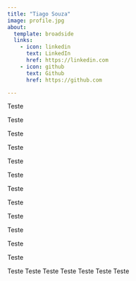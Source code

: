 ```yaml
---
title: "Tiago Souza"
image: profile.jpg
about:
  template: broadside
  links:
    - icon: linkedin
      text: LinkedIn
      href: https://linkedin.com
    - icon: github
      text: Github
      href: https://github.com

---
```


Teste

Teste

Teste

Teste

Teste

Teste

Teste

Teste

Teste

Teste

Teste

Teste

Teste
Teste
Teste
Teste
Teste
Teste
Teste
